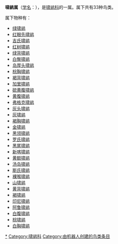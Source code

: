 {{Automatic taxobox
| name = 啸鹟属
| image = Greenbacked-whistler3.jpg
| taxon = Pachycephala
| authority = Vigors, 1825
| subdivision_ranks = [[物种|种]]
| subdivision = 见正文
}}

'''啸鹟属'''（[[学名|学名]]：{{lang|la|''Pachycephala''}}），是[[啸鹟科|啸鹟科]]的一属。属下共有33种鸟类。

属下物种有：
* [[绿啸鹟|绿啸鹟]] {{lang|la|''Pachycephala olivacea''}}
* [[红眼先啸鹟|红眼先啸鹟]] {{lang|la|''Pachycephala rufogularis''}}
* [[吉氏啸鹟|吉氏啸鹟]] {{lang|la|''Pachycephala inornata''}}
* [[红树啸鹟|红树啸鹟]] {{lang|la|''Pachycephala grisola''}}
* [[绿背啸鹟|绿背啸鹟]] {{lang|la|''Pachycephala albiventris''}}
* [[白臀啸鹟|白臀啸鹟]] {{lang|la|''Pachycephala homeyeri''}}
* [[岛厚头啸鹟|岛厚头啸鹟]] {{lang|la|''Pachycephala phaionota''}}
* [[棕胸啸鹟|棕胸啸鹟]] {{lang|la|''Pachycephala hyperythra''}}
* [[褐背啸鹟|褐背啸鹟]] {{lang|la|''Pachycephala modesta''}}
* [[加里啸鹟|加里啸鹟]] {{lang|la|''Pachycephala hypoxantha''}}
* [[硫黄腹啸鹟|硫黄腹啸鹟]] {{lang|la|''Pachycephala sulfuriventer''}}
* [[黄腹啸鹟|黄腹啸鹟]] {{lang|la|''Pachycephala philippinensis''}}
* [[弗格克啸鹟|弗格克啸鹟]] {{lang|la|''Pachycephala meyeri''}}
* [[灰头啸鹟|灰头啸鹟]] {{lang|la|''Pachycephala griseiceps''}}
* [[灰啸鹟|灰啸鹟]] {{lang|la|''Pachycephala simplex''}}
* [[褐胸啸鹟|褐胸啸鹟]] {{lang|la|''Pachycephala orpheus''}}
* [[金啸鹟|金啸鹟]] {{lang|la|''Pachycephala pectoralis''}}
* [[黑领啸鹟|黑领啸鹟]] {{lang|la|''Pachycephala soror''}}
* [[罗氏啸鹟|罗氏啸鹟]] {{lang|la|''Pachycephala lorentzi''}}
* [[黑尾啸鹟|黑尾啸鹟]] {{lang|la|''Pachycephala melanura''}}
* [[新喀啸鹟|新喀啸鹟]] {{lang|la|''Pachycephala caledonica''}}
* [[黄额啸鹟|黄额啸鹟]] {{lang|la|''Pachycephala flavifrons''}}
* [[汤岛啸鹟|汤岛啸鹟]] {{lang|la|''Pachycephala jacquinoti''}}
* [[斯氏啸鹟|斯氏啸鹟]] {{lang|la|''Pachycephala schlegelii''}}
* [[裸喉啸鹟|裸喉啸鹟]] {{lang|la|''Pachycephala nudigula''}}
* [[山啸鹟|山啸鹟]] {{lang|la|''Pachycephala implicata''}}
* [[黄背啸鹟|黄背啸鹟]] {{lang|la|''Pachycephala aurea''}}
* [[褐啸鹟|褐啸鹟]] {{lang|la|''Pachycephala griseonota''}}
* [[印尼啸鹟|印尼啸鹟]] {{lang|la|''Pachycephala arctitorquis''}}
* [[阿鲁啸鹟|阿鲁啸鹟]] {{lang|la|''Pachycephala monacha''}}
* [[白腹啸鹟|白腹啸鹟]] {{lang|la|''Pachycephala leucogastra''}}
* [[棕啸鹟|棕啸鹟]] {{lang|la|''Pachycephala rufiventris''}}
* [[白胸啸鹟|白胸啸鹟]] {{lang|la|''Pachycephala lanioides''}}
{{Taxonbar|from=Q2303843}}

[[Category:啸鹟属|*]]
[[Category:啸鹟科|Category:啸鹟科]]
[[Category:由机器人创建的鸟类条目|Category:由机器人创建的鸟类条目]]